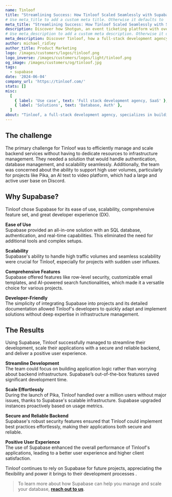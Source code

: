 ```yaml
---
name: Tinloof
title: "Streamlining Success: How Tinloof Scaled Seamlessly with Supabase"
# Use meta_title to add a custom meta title. Otherwise it defaults to '{name} | Supabase Customer Stories':
meta_title: "Streamlining Success: How Tinloof Scaled Seamlessly with Supabase"
description: Discover how Shotgun, an event ticketing platform with over 3 million users, reduced costs and consolidated systems through migration to Supabase.
# Use meta_description to add a custom meta description. Otherwise it defaults to {description}:
meta_description: Discover Tinloof, how a full-stack development agency, managed and scaled backend services using Supabase, without having to dedicate resources to infrastructure management.
author: michael_ridley
author_title: Product Marketing
logo: /images/customers/logos/tinloof.png
logo_inverse: /images/customers/logos/light/tinloof.png
og_image: /images/customers/og/tinloof.jpg
tags:
  - supabase
date: '2024-06-04'
company_url: 'https://tinloof.com/'
stats: []
misc:
  [
    { label: 'Use case', text: 'Full stack development agency, SaaS' },
    { label: 'Solutions', text: 'Database, Auth' },
  ]
about: "Tinloof, a full-stack development agency, specializes in building modern web applications for various clients. Their projects range from simple web apps to complex systems requiring robust and scalable backends. Tinloof's team, consisting of developers proficient in both frontend and backend technologies, faced a challenge in managing the infrastructure and backend services for their applications."
---
```


## The challenge

The primary challenge for Tinloof was to efficiently manage and scale backend services without having to dedicate resources to infrastructure management. They needed a solution that would handle authentication, database management, and scalability seamlessly. Additionally, the team was concerned about the ability to support high user volumes, particularly for projects like Pika, an AI text to video platform, which had a large and active user base on Discord.

## Why Supabase?

Tinloof chose Supabase for its ease of use, scalability, comprehensive feature set, and great developer experience (DX).

**Ease of Use**\
Supabase provided an all-in-one solution with an SQL database, authentication, and real-time capabilities. This eliminated the need for additional tools and complex setups.

**Scalability**\
Supabase's ability to handle high traffic volumes and seamless scalability were crucial for Tinloof, especially for projects with sudden user influxes.

**Comprehensive Features**\
Supabase offered features like row-level security, customizable email templates, and AI-powered search functionalities, which made it a versatile choice for various projects.

**Developer-Friendly**\
The simplicity of integrating Supabase into projects and its detailed documentation allowed Tinloof's developers to quickly adapt and implement solutions without deep expertise in infrastructure management.

## The Results

Using Supabase, Tinloof successfully managed to streamline their development, scale their applications with a secure and reliable backend, and deliver a positive user experience.

**Streamline Development**\
The team could focus on building application logic rather than worrying about backend infrastructure. Supabase’s out-of-the-box features saved significant development time.

**Scale Effortlessly**\
During the launch of Pika, Tinloof handled over a million users without major issues, thanks to Supabase's scalable infrastructure. Supabase upgraded instances proactively based on usage metrics.

**Secure and Reliable Backend**\
Supabase's robust security features ensured that Tinloof could implement best practices effortlessly, making their applications both secure and reliable.

**Positive User Experience**\
The use of Supabase enhanced the overall performance of Tinloof's applications, leading to a better user experience and higher client satisfaction.

Tinloof continues to rely on Supabase for future projects, appreciating the flexibility and power it brings to their development processes   .


> To learn more about how Supabase can help you manage and scale your database, **[reach out to us](https://forms.supabase.com/enterprise)**.
